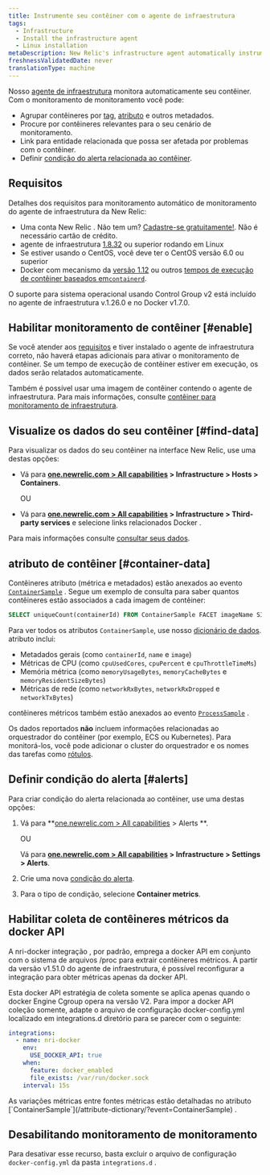 ```yaml
---
title: Instrumente seu contêiner com o agente de infraestrutura
tags:
  - Infrastructure
  - Install the infrastructure agent
  - Linux installation
metaDescription: New Relic's infrastructure agent automatically instruments container runtimes to collect container metrics and metadata.
freshnessValidatedDate: never
translationType: machine
---
```


Nosso [agente de infraestrutura](/docs/welcome-new-relic-infrastructure) monitora automaticamente seu contêiner. Com o monitoramento de monitoramento você pode:

* Agrupar contêineres por [tag](/docs/new-relic-one/use-new-relic-one/core-concepts/tagging-use-tags-organize-group-what-you-monitor), [atributo](#container-data) e outros metadados.
* Procure por contêineres relevantes para o seu cenário de monitoramento.
* Link para entidade relacionada que possa ser afetada por problemas com o contêiner.
* Definir [condição do alerta relacionada ao contêiner](#alerts).

## Requisitos

Detalhes dos requisitos para monitoramento automático de monitoramento do agente de infraestrutura da New Relic:

* Uma conta New Relic . Não tem um? [Cadastre-se gratuitamente!](https://newrelic.com/signup). Não é necessário cartão de crédito.
* agente de infraestrutura [1.8.32](/docs/release-notes/infrastructure-release-notes/infrastructure-agent-release-notes/new-relic-infrastructure-agent-1832) ou superior rodando em Linux
* Se estiver usando o CentOS, você deve ter o CentOS versão 6.0 ou superior
* Docker com mecanismo da [versão 1.12](https://docs.docker.com/engine/release-notes/prior-releases/#1120-2016-07-28) ou outros [tempos de execução de contêiner baseados em`containerd`](https://kubernetes.io/docs/setup/production-environment/container-runtimes).

<Callout variant="important">
  O suporte para sistema operacional usando Control Group v2 está incluído no agente de infraestrutura v.1.26.0 e no Docker v1.7.0.
</Callout>

## Habilitar monitoramento de contêiner [#enable]

Se você atender aos [requisitos](#requirements) e tiver instalado o agente de infraestrutura correto, não haverá etapas adicionais para ativar o monitoramento de contêiner. Se um tempo de execução de contêiner estiver em execução, os dados serão relatados automaticamente.

Também é possível usar uma imagem de contêiner contendo o agente de infraestrutura. Para mais informações, consulte [contêiner para monitoramento de infraestrutura](/docs/infrastructure/install-infrastructure-agent/linux-installation/container-infrastructure-monitoring).

<InstallFeedback/>

## Visualize os dados do seu contêiner [#find-data]

Para visualizar os dados do seu contêiner na interface New Relic, use uma destas opções:

* Vá para <DNT>**[one.newrelic.com > All capabilities](https://one.newrelic.com/all-capabilities) > Infrastructure > Hosts > Containers**</DNT>.

  OU

* Vá para <DNT>**[one.newrelic.com > All capabilities](https://one.newrelic.com/all-capabilities) > Infrastructure > Third-party services**</DNT> e selecione links relacionados Docker .

Para mais informações consulte [consultar seus dados](/docs/using-new-relic/data/understand-data/query-new-relic-data).

## atributo de contêiner [#container-data]

Contêineres atributo (métrica e metadados) estão anexados ao evento [`ContainerSample`](/attribute-dictionary/?event=ContainerSample) . Segue um exemplo de consulta para saber quantos contêineres estão associados a cada imagem de contêiner:

```sql
SELECT uniqueCount(containerId) FROM ContainerSample FACET imageName SINCE 1 HOUR AGO TIMESERIES
```

Para ver todos os atributos `ContainerSample`, use nosso [dicionário de dados](/attribute-dictionary/?event=ContainerSample). atributo inclui:

* Metadados gerais (como `containerId`, `name` e `image`)
* Métricas de CPU (como `cpuUsedCores`, `cpuPercent` e `cpuThrottleTimeMs`)
* Memória métrica (como `memoryUsageBytes`, `memoryCacheBytes` e `memoryResidentSizeBytes`)
* Métricas de rede (como `networkRxBytes`, `networkRxDropped` e `networkTxBytes`)

contêineres métricos também estão anexados ao evento [`ProcessSample`](/attribute-dictionary/?event=ProcessSample) .

Os dados reportados **não** incluem informações relacionadas ao orquestrador do contêiner (por exemplo, ECS ou Kubernetes). Para monitorá-los, você pode adicionar o cluster do orquestrador e os nomes das tarefas como [rótulos](https://docs.docker.com/ee/ucp/admin/configure/add-labels-to-cluster-nodes/).

## Definir condição do alerta [#alerts]

Para criar condição do alerta relacionada ao contêiner, use uma destas opções:

1. Vá para <DNT>**[one.newrelic.com > All capabilities](https://one.newrelic.com/all-capabilities) > Alerts **</DNT>.

   OU

   Vá para <DNT>**[one.newrelic.com > All capabilities](https://one.newrelic.com/all-capabilities) > Infrastructure > Settings > Alerts**</DNT>.

2. Crie uma nova [condição do alerta](/docs/alerts/new-relic-alerts/defining-conditions/create-alert-conditions).

3. Para o tipo de condição, selecione <DNT>**Container metrics**</DNT>.

## Habilitar coleta de contêineres métricos da docker API

A nri-docker integração , por padrão, emprega a docker API em conjunto com o sistema de arquivos /proc para extrair contêineres métricos. A partir da versão v1.51.0 do agente de infraestrutura, é possível reconfigurar a integração para obter métricas apenas da docker API.

Esta docker API estratégia de coleta somente se aplica apenas quando o docker Engine Cgroup opera na versão V2. Para impor a docker API coleção somente, adapte o arquivo de configuração docker-config.yml localizado em integrations.d diretório para se parecer com o seguinte:

```yaml
integrations:
  - name: nri-docker
    env:
      USE_DOCKER_API: true
    when:
      feature: docker_enabled
      file_exists: /var/run/docker.sock
    interval: 15s
```

<Callout variant="tip">
  As variações métricas entre fontes métricas estão detalhadas no atributo [`ContainerSample`](/attribute-dictionary/?event=ContainerSample) .
</Callout>

## Desabilitando monitoramento de monitoramento

Para desativar esse recurso, basta excluir o arquivo de configuração `docker-config.yml` da pasta `integrations.d` .

